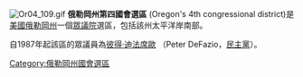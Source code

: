 [[File:Or04_109.gif|thumb]]
'''俄勒岡州第四國會選區''' (Oregon's 4th congressional district)是[[美國|美國]][[俄勒岡州|俄勒岡州]]一個[[美國眾議院|眾議院]]選區，包括該州太平洋岸南部。

自1987年起該區的眾議員為[[彼得·迪法席歐|彼得·迪法席歐]] （Peter DeFazio，[[民主黨_(美國)|民主黨]]）。
[[Category:俄勒岡州國會選區|Category:俄勒岡州國會選區]]